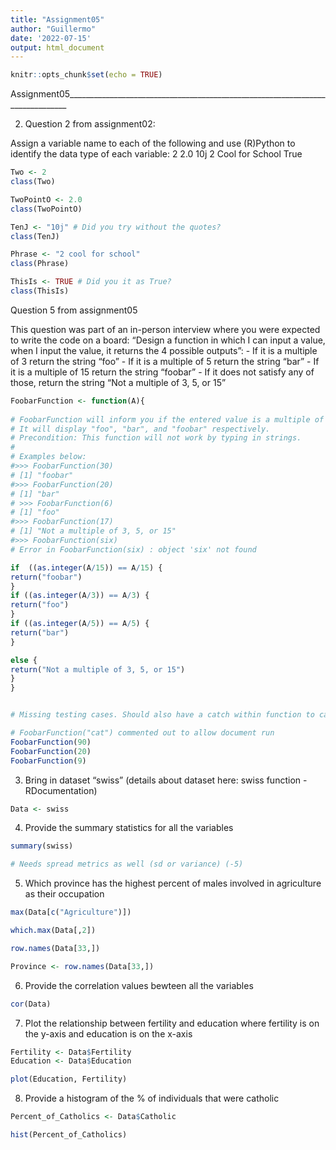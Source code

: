 ```yaml
---
title: "Assignment05"
author: "Guillermo"
date: '2022-07-15'
output: html_document
---
```


```r
knitr::opts_chunk$set(echo = TRUE)
```

Assignment05______________________________________________________________________________

2. Question 2 from assignment02: 

Assign a variable name to each of the following and use (R)Python to identify the data type of each variable:
2
2.0
10j
2 Cool for School
True

```r

Two <- 2
class(Two)

TwoPointO <- 2.0
class(TwoPointO)

TenJ <- "10j" # Did you try without the quotes?
class(TenJ)

Phrase <- "2 cool for school"
class(Phrase)

ThisIs <- TRUE # Did you it as True?
class(ThisIs)

```


Question 5 from assignment05

This question was part of an in-person interview where you were expected to write the code on a board: "Design a function in which I can input a value, when I input the value, it returns the 4 possible outputs":
- If it is a multiple of 3 return the string "foo"
- If it is a multiple of 5 return the string "bar"
- If it is a multiple of 15 return the string "foobar"
- If it does not satisfy any of those, return the string "Not a multiple of 3, 5, or 15"


```r

FoobarFunction <- function(A){
  
# FoobarFunction will inform you if the entered value is a multiple of 3, 5, or 15. 
# It will display "foo", "bar", and "foobar" respectively.
# Precondition: This function will not work by typing in strings. 
# 
# Examples below:
#>>> FoobarFunction(30)
# [1] "foobar"
#>>> FoobarFunction(20)
# [1] "bar"
# >>> FoobarFunction(6)
# [1] "foo"
#>>> FoobarFunction(17)
# [1] "Not a multiple of 3, 5, or 15"
#>>> FoobarFunction(six)
# Error in FoobarFunction(six) : object 'six' not found

if  ((as.integer(A/15)) == A/15) {
return("foobar")
}
if ((as.integer(A/3)) == A/3) {
return("foo")
}
if ((as.integer(A/5)) == A/5) {
return("bar")
}

else {
return("Not a multiple of 3, 5, or 15")
} 
}


# Missing testing cases. Should also have a catch within function to catch strings. I see the preconditions, but it is needed within the function (-4)

# FoobarFunction("cat") commented out to allow document run
FoobarFunction(90)
FoobarFunction(20)
FoobarFunction(9)

```


3. Bring in dataset "swiss" (details about dataset here: swiss function - RDocumentation)

```r

Data <- swiss

```

4. Provide the summary statistics for all the variables

```r
summary(swiss)

# Needs spread metrics as well (sd or variance) (-5)
```


5. Which province has the highest percent of males involved in agriculture as their occupation 

```r

max(Data[c("Agriculture")])

which.max(Data[,2])

row.names(Data[33,])

Province <- row.names(Data[33,])


```


6. Provide the correlation values bewteen all the variables

```r

cor(Data)

```


7. Plot the relationship between fertility and education where fertility is on the y-axis and education is on the x-axis

```r

Fertility <- Data$Fertility
Education <- Data$Education

plot(Education, Fertility)

```


8. Provide a histogram of the % of individuals that were catholic

```r

Percent_of_Catholics <- Data$Catholic

hist(Percent_of_Catholics)

```

